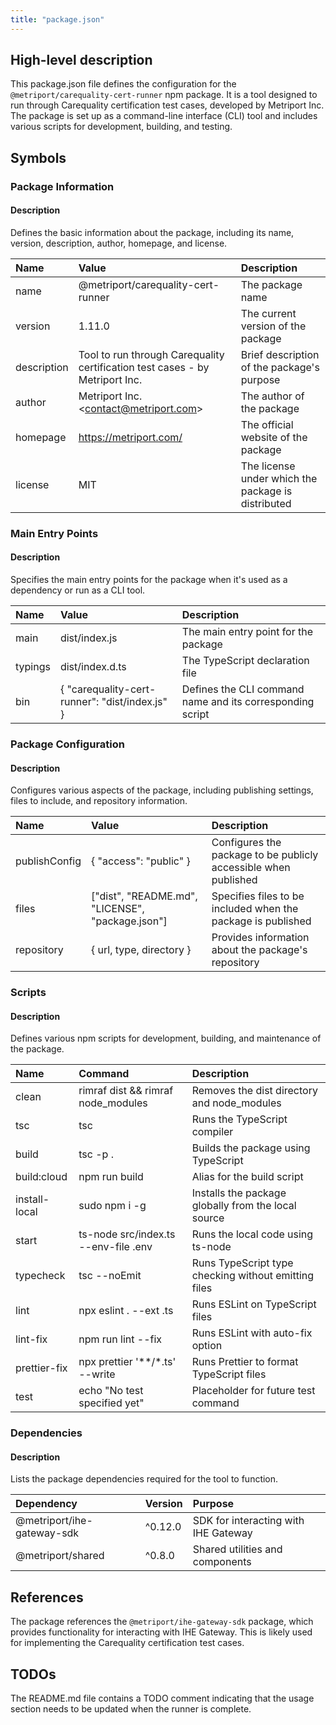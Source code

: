 ```yaml
---
title: "package.json"
---
```


## High-level description
This package.json file defines the configuration for the `@metriport/carequality-cert-runner` npm package. It is a tool designed to run through Carequality certification test cases, developed by Metriport Inc. The package is set up as a command-line interface (CLI) tool and includes various scripts for development, building, and testing.

## Symbols

### Package Information
#### Description
Defines the basic information about the package, including its name, version, description, author, homepage, and license.

| Name | Value | Description |
|:-----|:------|:------------|
| name | @metriport/carequality-cert-runner | The package name |
| version | 1.11.0 | The current version of the package |
| description | Tool to run through Carequality certification test cases - by Metriport Inc. | Brief description of the package's purpose |
| author | Metriport Inc. &lt;contact@metriport.com&gt; | The author of the package |
| homepage | https://metriport.com/ | The official website of the package |
| license | MIT | The license under which the package is distributed |

### Main Entry Points
#### Description
Specifies the main entry points for the package when it's used as a dependency or run as a CLI tool.

| Name | Value | Description |
|:-----|:------|:------------|
| main | dist/index.js | The main entry point for the package |
| typings | dist/index.d.ts | The TypeScript declaration file |
| bin | { "carequality-cert-runner": "dist/index.js" } | Defines the CLI command name and its corresponding script |

### Package Configuration
#### Description
Configures various aspects of the package, including publishing settings, files to include, and repository information.

| Name | Value | Description |
|:-----|:------|:------------|
| publishConfig | { "access": "public" } | Configures the package to be publicly accessible when published |
| files | ["dist", "README.md", "LICENSE", "package.json"] | Specifies files to be included when the package is published |
| repository | { url, type, directory } | Provides information about the package's repository |

### Scripts
#### Description
Defines various npm scripts for development, building, and maintenance of the package.

| Name | Command | Description |
|:-----|:--------|:------------|
| clean | rimraf dist && rimraf node_modules | Removes the dist directory and node_modules |
| tsc | tsc | Runs the TypeScript compiler |
| build | tsc -p . | Builds the package using TypeScript |
| build:cloud | npm run build | Alias for the build script |
| install-local | sudo npm i -g | Installs the package globally from the local source |
| start | ts-node src/index.ts --env-file .env | Runs the local code using ts-node |
| typecheck | tsc --noEmit | Runs TypeScript type checking without emitting files |
| lint | npx eslint . --ext .ts | Runs ESLint on TypeScript files |
| lint-fix | npm run lint --fix | Runs ESLint with auto-fix option |
| prettier-fix | npx prettier '**/*.ts' --write | Runs Prettier to format TypeScript files |
| test | echo "No test specified yet" | Placeholder for future test command |

### Dependencies
#### Description
Lists the package dependencies required for the tool to function.

| Dependency | Version | Purpose |
|:-----------|:--------|:--------|
| @metriport/ihe-gateway-sdk | ^0.12.0 | SDK for interacting with IHE Gateway |
| @metriport/shared | ^0.8.0 | Shared utilities and components |

## References
The package references the `@metriport/ihe-gateway-sdk` package, which provides functionality for interacting with IHE Gateway. This is likely used for implementing the Carequality certification test cases.

## TODOs
The README.md file contains a TODO comment indicating that the usage section needs to be updated when the runner is complete.